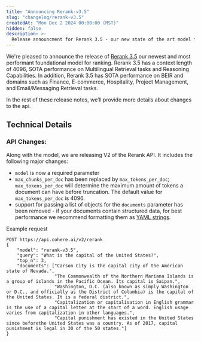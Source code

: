 ```yaml
---
title: "Announcing Rerank-v3.5"
slug: "changelog/rerank-v3.5"
createdAt: "Mon Dec 2 2024 00:00:00 (MST)"
hidden: false
description: >-
  Release announcment for Rerank 3.5 - our new state of the art model for ranking.
---
```


We're pleased to announce the release of [Rerank 3.5](/docs/rerank-2) our newest and most performant foundational model for ranking. Rerank 3.5 has a context length of 4096, SOTA performance on Multilingual Retrieval tasks and Reasoning Capabilities. In addition, Rerank 3.5 has SOTA performance on BEIR and domains such as Finance, E-commerce, Hospitality, Project Management, and Email/Messaging Retrieval tasks.

In the rest of these release notes, we’ll provide more details about changes to the api.

## Technical Details

### API Changes:

Along with the model, we are releasing V2 of the Rerank API. It includes the following major changes:
- `model` is now a required parameter
- `max_chunks_per_doc` has been replaced by `max_tokens_per_doc`; `max_tokens_per_doc` will determine the maximum amount of tokens a document can have before truncation. The default value for `max_tokens_per_doc` is 4096.
- support for passing a list of objects for the `documents` parameter has been removed - if your documents contain structured data, for best performance we recommend formatting them as [YAML strings](/docs/rerank-overview#example-with-structured-data).

Example request

```Text cURL
POST https://api.cohere.ai/v2/rerank
{
    "model": "rerank-v3.5",
    "query": "What is the capital of the United States?",
    "top_n": 3,
    "documents": ["Carson City is the capital city of the American state of Nevada.",
                  "The Commonwealth of the Northern Mariana Islands is a group of islands in the Pacific Ocean. Its capital is Saipan.",
                  "Washington, D.C. (also known as simply Washington or D.C., and officially as the District of Columbia) is the capital of the United States. It is a federal district.",
                  "Capitalization or capitalisation in English grammar is the use of a capital letter at the start of a word. English usage varies from capitalization in other languages.",
                  "Capital punishment has existed in the United States since beforethe United States was a country. As of 2017, capital punishment is legal in 30 of the 50 states."]
}
```